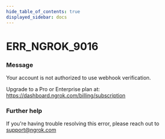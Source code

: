 ```yaml
---
hide_table_of_contents: true
displayed_sidebar: docs
---
```



# ERR_NGROK_9016

### Message

Your account is not authorized to use webhook verification.

Upgrade to a Pro or Enterprise plan at: https://dashboard.ngrok.com/billing/subscription

<ErrorDetails error="err_ngrok_9016" />

### Further help

If you're having trouble resolving this error, please reach out to [support@ngrok.com](mailto:support@ngrok.com?subject=Help%20with%20ERR_NGROK_9016)
